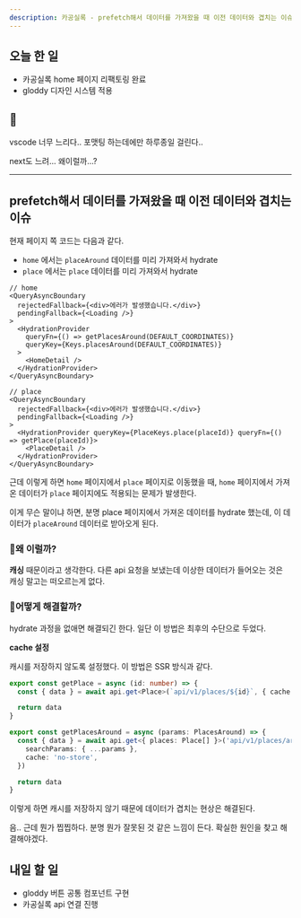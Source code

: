 ```yaml
---
description: 카공실록 - prefetch해서 데이터를 가져왔을 때 이전 데이터와 겹치는 이슈
---
```


## 오늘 한 일

- 카공실록 home 페이지 리팩토링 완료
- gloddy 디자인 시스템 적용

## 🥲

vscode 너무 느리다.. 포맷팅 하는데에만 하루종일 걸린다..

next도 느려... 왜이럴까...?

---

## prefetch해서 데이터를 가져왔을 때 이전 데이터와 겹치는 이슈

현재 페이지 쪽 코드는 다음과 같다.

- `home` 에서는 `placeAround` 데이터를 미리 가져와서 hydrate
- `place` 에서는 `place` 데이터를 미리 가져와서 hydrate

```tsx
// home
<QueryAsyncBoundary
  rejectedFallback={<div>에러가 발생했습니다.</div>}
  pendingFallback={<Loading />}
>
  <HydrationProvider
    queryFn={() => getPlacesAround(DEFAULT_COORDINATES)}
    queryKey={Keys.placesAround(DEFAULT_COORDINATES)}
  >
    <HomeDetail />
  </HydrationProvider>
</QueryAsyncBoundary>

// place
<QueryAsyncBoundary
  rejectedFallback={<div>에러가 발생했습니다.</div>}
  pendingFallback={<Loading />}
>
  <HydrationProvider queryKey={PlaceKeys.place(placeId)} queryFn={() => getPlace(placeId)}>
    <PlaceDetail />
  </HydrationProvider>
</QueryAsyncBoundary>
```

근데 이렇게 하면 `home` 페이지에서 `place` 페이지로 이동했을 때, `home` 페이지에서 가져온 데이터가 `place` 페이지에도 적용되는 문제가 발생한다.

이게 무슨 말이냐 하면, 분명 place 페이지에서 가져온 데이터를 hydrate 했는데, 이 데이터가 `placeAround` 데이터로 받아오게 된다.

### 🤔왜 이럴까?

**캐싱** 때문이라고 생각한다. 다른 api 요청을 보냈는데 이상한 데이터가 들어오는 것은 캐싱 말고는 떠오르는게 없다.

### 🤔어떻게 해결할까?

hydrate 과정을 없애면 해결되긴 한다. 일단 이 방법은 최후의 수단으로 두었다.

**cache 설정**

캐시를 저장하지 않도록 설정했다. 이 방법은 SSR 방식과 같다.

```ts
export const getPlace = async (id: number) => {
  const { data } = await api.get<Place>(`api/v1/places/${id}`, { cache: 'no-store' })

  return data
}

export const getPlacesAround = async (params: PlacesAround) => {
  const { data } = await api.get<{ places: Place[] }>('api/v1/places/around', {
    searchParams: { ...params },
    cache: 'no-store',
  })

  return data
}
```

이렇게 하면 캐시를 저장하지 않기 때문에 데이터가 겹치는 현상은 해결된다.

음.. 근데 뭔가 찝찝하다. 분명 뭔가 잘못된 것 같은 느낌이 든다. 확실한 원인을 찾고 해결해야겠다.

## 내일 할 일

- gloddy 버튼 공통 컴포넌트 구현
- 카공실록 api 연결 진행
